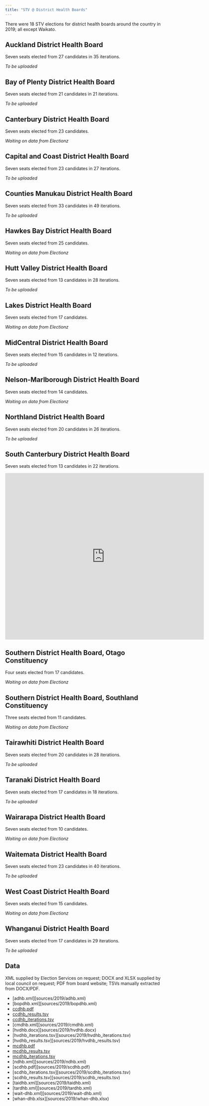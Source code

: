 ```yaml
---
title: "STV @ District Health Boards"
---
```


There were 18 STV elections for district health boards around the country in 2019;
all except Waikato.


## Auckland District Health Board

Seven seats elected from 27 candidates in 35 iterations.

*To be uploaded*


## Bay of Plenty District Health Board

Seven seats elected from 21 candidates in 21 iterations.

*To be uploaded*


## Canterbury District Health Board

Seven seats elected from 23 candidates.

*Waiting on data from Electionz*


## Capital and Coast District Health Board

Seven seats elected from 23 candidates in 27 iterations.

*To be uploaded*



## Counties Manukau District Health Board

Seven seats elected from 33 candidates in 49 iterations.

*To be uploaded*


## Hawkes Bay District Health Board

Seven seats elected from 25 candidates.

*Waiting on data from Electionz*


## Hutt Valley District Health Board

Seven seats elected from 13 candidates in 28 iterations.

*To be uploaded*


## Lakes District Health Board

Seven seats elected from 17 candidates.

*Waiting on data from Electionz*


## MidCentral District Health Board

Seven seats elected from 15 candidates in 12 iterations.

*To be uploaded*


## Nelson-Marlborough District Health Board

Seven seats elected from 14 candidates.

*Waiting on data from Electionz*


## Northland District Health Board

Seven seats elected from 20 candidates in 26 iterations.

*To be uploaded*


## South Canterbury District Health Board

Seven seats elected from 13 candidates in 22 iterations.

<iframe src="https://player.vimeo.com/video/372589076" width="640" height="536" frameborder="0" allow="autoplay; fullscreen" allowfullscreen></iframe>


## Southern District Health Board, Otago Constituency

Four seats elected from 17 candidates.

*Waiting on data from Electionz*


## Southern District Health Board, Southland Constituency

Three seats elected from 11 candidates.

*Waiting on data from Electionz*



## Tairawhiti District Health Board

Seven seats elected from 20 candidates in 28 iterations.

*To be uploaded*


## Taranaki District Health Board

Seven seats elected from 17 candidates in 18 iterations.

*To be uploaded*


## Wairarapa District Health Board

Seven seats elected from 10 candidates.

*Waiting on data from Electionz*


## Waitemata District Health Board

Seven seats elected from 23 candidates in 40 iterations.

*To be uploaded*


## West Coast District Health Board

Seven seats elected from 15 candidates.

*Waiting on data from Electionz*


## Whanganui District Health Board

Seven seats elected from 17 candidates in 29 iterations.

*To be uploaded*



## Data

XML supplied by Election Services on request;
DOCX and XLSX supplied by local council on request;
PDF from board website;
TSVs manually extracted from DOCX/PDF.

* [adhb.xml][sources/2019/adhb.xml)
* [bopdhb.xml][sources/2019/bopdhb.xml)
* [ccdhb.pdf](sources/2019/ccdhb.pdf)
* [ccdhb_results.tsv](sources/2019/ccdhb_results.tsv)
* [ccdhb_iterations.tsv](sources/2019/ccdhb_iterations.tsv)
* [cmdhb.xml][sources/2019/cmdhb.xml)
* [hvdhb.docx][sources/2019/hvdhb.docx)
* [hvdhb_iterations.tsv][sources/2019/hvdhb_iterations.tsv)
* [hvdhb_results.tsv][sources/2019/hvdhb_results.tsv)
* [mcdhb.pdf](sources/2019/mcdhb.pdf)
* [mcdhb_results.tsv](sources/2019/mcdhb_results.tsv)
* [mcdhb_iterations.tsv](sources/2019/mcdhb_iterations.tsv)
* [ndhb.xml][sources/2019/ndhb.xml)
* [scdhb.pdf][sources/2019/scdhb.pdf)
* [scdhb_iterations.tsv][sources/2019/scdhb_iterations.tsv)
* [scdhb_results.tsv][sources/2019/scdhb_results.tsv)
* [taidhb.xml][sources/2019/taidhb.xml)
* [tardhb.xml][sources/2019/tardhb.xml)
* [wait-dhb.xml][sources/2019/wait-dhb.xml)
* [whan-dhb.xlsx][sources/2019/whan-dhb.xlsx)



